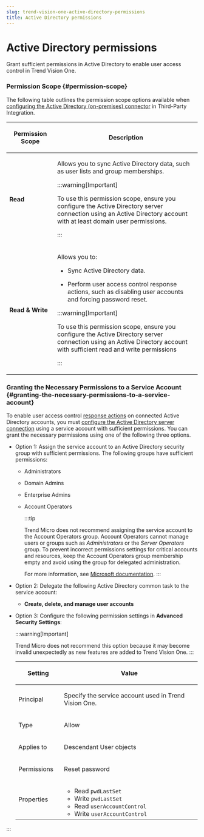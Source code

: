```yaml
---
slug: trend-vision-one-active-directory-permissions
title: Active Directory permissions
---
```

# Active Directory permissions

Grant sufficient permissions in Active Directory to enable user access control in Trend Vision One.

### Permission Scope {#permission-scope}

The following table outlines the permission scope options available when [configuring the Active Directory (on-premises) connector](adfs-user-access-control.mdx) in Third-Party Integration.

<table>
<colgroup>
<col style="width: 25%" />
<col style="width: 75%" />
</colgroup>
<thead>
<tr>
<th><p>Permission Scope</p></th>
<th><p>Description</p></th>
</tr>
</thead>
<tbody>
<tr>
<td><p><strong>Read</strong></p></td>
<td><p>Allows you to sync Active Directory data, such as user lists and group memberships.</p>


:::warning[Important]

<p>To use this permission scope, ensure you configure the Active Directory server connection using an Active Directory account with at least domain user permissions.</p>


:::

</td>
</tr>
<tr>
<td><p><strong>Read &amp; Write</strong></p></td>
<td><p>Allows you to:</p>
<ul>
<li><p>Sync Active Directory data.</p></li>
<li><p>Perform user access control response actions, such as disabling user accounts and forcing password reset.</p></li>
</ul>


:::warning[Important]

<p>To use this permission scope, ensure you configure the Active Directory server connection using an Active Directory account with sufficient read and write permissions</p>


:::

</td>
</tr>
</tbody>
</table>

### Granting the Necessary Permissions to a Service Account {#granting-the-necessary-permissions-to-a-service-account}

To enable user access control [response actions](response-actions-intro.mdx) on connected Active Directory accounts, you must [configure the Active Directory server connection](adfs-user-access-control.mdx) using a service account with sufficient permissions. You can grant the necessary permissions using one of the following three options.

- Option 1: Assign the service account to an Active Directory security group with sufficient permissions. The following groups have sufficient permissions:

  - Administrators

  - Domain Admins

  - Enterprise Admins

  - Account Operators

    :::tip

    Trend Micro does not recommend assigning the service account to the Account Operators group. Account Operators cannot manage users or groups such as *Administrators* or the *Server Operators* group. To prevent incorrect permissions settings for critical accounts and resources, keep the Account Operators group membership empty and avoid using the group for delegated administration.

    For more information, see [Microsoft documentation](https://learn.microsoft.com/en-us/windows-server/identity/ad-ds/manage/understand-security-groups).
    :::

- Option 2: Delegate the following Active Directory common task to the service account:

  - **Create, delete, and manage user accounts**

- Option 3: Configure the following permission settings in **Advanced Security Settings**:

  :::warning[Important]

  Trend Micro does not recommend this option because it may become invalid unexpectedly as new features are added to Trend Vision One.
  :::

  <table>
  <colgroup>
  <col style="width: 25%" />
  <col style="width: 75%" />
  </colgroup>
  <thead>
  <tr>
  <th><p>Setting</p></th>
  <th><p>Value</p></th>
  </tr>
  </thead>
  <tbody>
  <tr>
  <td><p>Principal</p></td>
  <td><p>Specify the service account used in Trend Vision One.</p></td>
  </tr>
  <tr>
  <td><p>Type</p></td>
  <td><p>Allow</p></td>
  </tr>
  <tr>
  <td><p>Applies to</p></td>
  <td><p>Descendant User objects</p></td>
  </tr>
  <tr>
  <td><p>Permissions</p></td>
  <td><p>Reset password</p></td>
  </tr>
  <tr>
  <td><p>Properties</p></td>
  <td><ul>
  <li>Read <code>pwdLastSet</code></li>
  <li>Write <code>pwdLastSet</code></li>
  <li>Read <code>userAccountControl</code></li>
  <li>Write <code>userAccountControl</code></li>
  </ul></td>
  </tr>
  </tbody>
  </table>
:::
